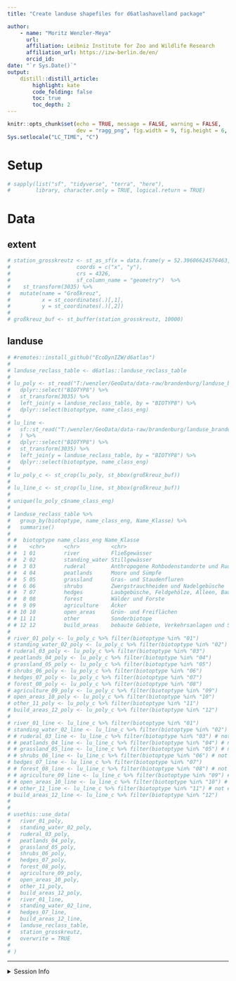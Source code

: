 ```yaml
---
title: "Create landuse shapefiles for d6atlashavelland package" 

author:
    - name: "Moritz Wenzler-Meya"
      url: 
      affiliation: Leibniz Institute for Zoo and Wildlife Research
      affiliation_url: https://izw-berlin.de/en/
      orcid_id: 
date: "`r Sys.Date()`"
output: 
    distill::distill_article:
        highlight: kate
        code_folding: false  
        toc: true            
        toc_depth: 2         
---
```


```r
knitr::opts_chunk$set(echo = TRUE, message = FALSE, warning = FALSE, 
                      dev = "ragg_png", fig.width = 9, fig.height = 6, dpi = 600, retina = 1)
Sys.setlocale("LC_TIME", "C")
```

# Setup

```r
# sapply(list("sf", "tidyverse", "terra", "here"), 
#        library, character.only = TRUE, logical.return = TRUE)
```

# Data

## extent

```r
# station_grosskreutz <- st_as_sf(x = data.frame(y = 52.39606624576463, x = 12.766103593149202),
#                     coords = c("x", "y"),
#                     crs = 4326,
#                     sf_column_name = "geometry")  %>% 
#    st_transform(3035) %>% 
#   mutate(name = "Großkreuz",
#          x = st_coordinates(.)[,1],
#          y = st_coordinates(.)[,2])
# 
# großkreuz_buf <- st_buffer(station_grosskreutz, 10000)
```


## landuse

```r
# #remotes::install_github("EcoDynIZW/d6atlas")
# 
# landuse_reclass_table <- d6atlas::landuse_reclass_table
# 
# lu_poly <- st_read("T:/wenzler/GeoData/data-raw/brandenburg/landuse_brandenburg_2009_polygons_25833_gpkg/landuse_brandenburg_2009_polygons_25833.gpkg") %>% 
#   dplyr::select("BIOTYP8") %>% 
#   st_transform(3035) %>% 
#   left_join(y = landuse_reclass_table, by = "BIOTYP8") %>%
#   dplyr::select(biotoptype, name_class_eng)
# 
# lu_line <-
#   sf::st_read("T:/wenzler/GeoData/data-raw/brandenburg/landuse_brandenburg_2009_lines_25833_gpkg/landuse_brandenburg_2009_lines_25833.gpkg"
#   ) %>% 
#   dplyr::select("BIOTYP8") %>% 
#   st_transform(3035) %>% 
#   left_join(y = landuse_reclass_table, by = "BIOTYP8") %>% 
#   dplyr::select(biotoptype, name_class_eng)
# 
# lu_poly_c <- st_crop(lu_poly, st_bbox(großkreuz_buf))
# 
# lu_line_c <- st_crop(lu_line, st_bbox(großkreuz_buf))
# 
# unique(lu_poly_c$name_class_eng)
# 
# landuse_reclass_table %>% 
#   group_by(biotoptype, name_class_eng, Name_Klasse) %>% 
#   summarise()
# 
# #  biotoptype name_class_eng Name_Klasse                                       
# #    <chr>      <chr>          <chr>                                             
# #  1 01         river          Fließgewässer                                     
# #  2 02         standing_water Stillgewässer                                     
# #  3 03         ruderal        Anthropogene Rohbodenstandorte und Ruderalfluren  
# #  4 04         peatlands      Moore und Sümpfe                                  
# #  5 05         grassland      Gras- und Staudenfluren                           
# #  6 06         shrubs         Zwergstrauchheiden und Nadelgebüsche              
# #  7 07         hedges         Laubgebüsche, Feldgehölze, Alleen, Baumreihen     
# #  8 08         forest         Wälder und Forste                                 
# #  9 09         agriculture    Äcker                                             
# # 10 10         open_areas     Grün- und Freiflächen                             
# # 11 11         other          Sonderbiotope                                     
# # 12 12         build_areas    bebaute Gebiete, Verkehrsanlagen und Sonderflächen
# 
# river_01_poly <- lu_poly_c %>% filter(biotoptype %in% "01")
# standing_water_02_poly <- lu_poly_c %>% filter(biotoptype %in% "02")
# ruderal_03_poly <- lu_poly_c %>% filter(biotoptype %in% "03")
# peatlands_04_poly <- lu_poly_c %>% filter(biotoptype %in% "04")
# grassland_05_poly <- lu_poly_c %>% filter(biotoptype %in% "05")
# shrubs_06_poly <- lu_poly_c %>% filter(biotoptype %in% "06")
# hedges_07_poly <- lu_poly_c %>% filter(biotoptype %in% "07")
# forest_08_poly <- lu_poly_c %>% filter(biotoptype %in% "08")
# agriculture_09_poly <- lu_poly_c %>% filter(biotoptype %in% "09")
# open_areas_10_poly <- lu_poly_c %>% filter(biotoptype %in% "10")
# other_11_poly <- lu_poly_c %>% filter(biotoptype %in% "11")
# build_areas_12_poly <- lu_poly_c %>% filter(biotoptype %in% "12")
# 
# river_01_line <- lu_line_c %>% filter(biotoptype %in% "01")
# standing_water_02_line <- lu_line_c %>% filter(biotoptype %in% "02")
# # ruderal_03_line <- lu_line_c %>% filter(biotoptype %in% "03") # not existing
# # peatlands_04_line <- lu_line_c %>% filter(biotoptype %in% "04") # not existing
# # grassland_05_line <- lu_line_c %>% filter(biotoptype %in% "05") # not existing
# # shrubs_06_line <- lu_line_c %>% filter(biotoptype %in% "06") # not existing
# hedges_07_line <- lu_line_c %>% filter(biotoptype %in% "07")
# # forest_08_line <- lu_line_c %>% filter(biotoptype %in% "08") # not existing
# # agriculture_09_line <- lu_line_c %>% filter(biotoptype %in% "09") # not existing
# # open_areas_10_line <- lu_line_c %>% filter(biotoptype %in% "10") # not existing
# # other_11_line <- lu_line_c %>% filter(biotoptype %in% "11") # not existing
# build_areas_12_line <- lu_line_c %>% filter(biotoptype %in% "12")
# 
# 
# usethis::use_data(
#   river_01_poly,
#   standing_water_02_poly,
#   ruderal_03_poly,
#   peatlands_04_poly,
#   grassland_05_poly,
#   shrubs_06_poly,
#   hedges_07_poly,
#   forest_08_poly,
#   agriculture_09_poly,
#   open_areas_10_poly,
#   other_11_poly,
#   build_areas_12_poly,
#   river_01_line,
#   standing_water_02_line,
#   hedges_07_line,
#   build_areas_12_line,
#   landuse_reclass_table,
#   station_grosskreutz,
#   overwrite = TRUE
# 
# )

```





***

<details><summary>Session Info</summary>

```r
## DO NOT REMOVE!
Sys.time()
#git2r::repository() ## uncomment if you are using GitHub
sessionInfo()
```

</details>
